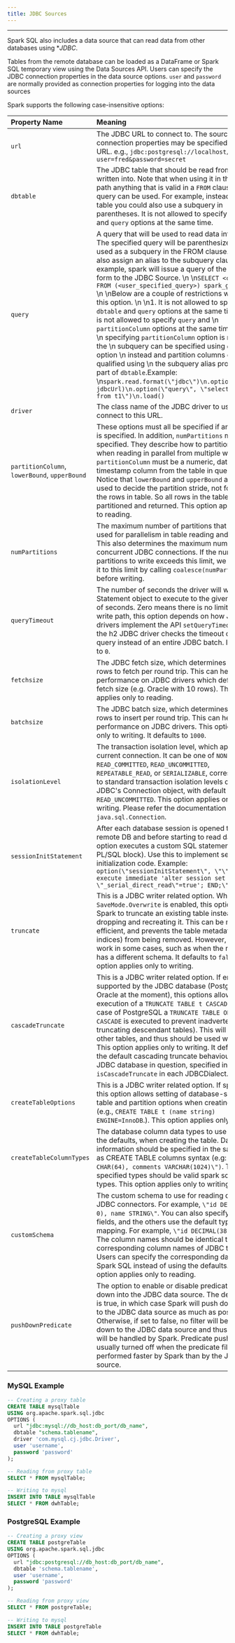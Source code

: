```yaml
---
title: JDBC Sources
---
```


<!-- <head>
  <title>JDBC Sources</title>
  <meta
    name="description"
    content="JDBC Sources"
  />
</head> -->

___

Spark SQL also includes a data source that can read data from other databases using **JDBC*. 

Tables from the remote database can be loaded as a DataFrame or Spark SQL temporary view using the Data Sources API. Users can specify the JDBC connection properties in the data source options. `user` and `password` are normally provided as connection properties for logging into the data sources

Spark supports the following case-insensitive options:

| Property Name | Meaning |
| :--- | :--- |
| `url` | The JDBC URL to connect to. The source-specific connection properties may be specified in the URL. e.g., `jdbc:postgresql://localhost/test?user=fred&password=secret` |
| `dbtable` | The JDBC table that should be read from or written into. Note that when using it in the read path anything that is valid in a `FROM` clause of a SQL query can be used. For example, instead of a full table you could also use a subquery in parentheses. It is not allowed to specify `dbtable` and `query` options at the same time. |
| `query` | A query that will be used to read data into Spark. The specified query will be parenthesized and used as a subquery in the FROM clause. Spark will also assign an alias to the subquery clause. As an example, spark will issue a query of the following form to the JDBC Source.  \n  \n`SELECT <columns> FROM (<user_specified_query>) spark_gen_alias`  \n  \nBelow are a couple of restrictions while using this option.  \n  \n1. It is not allowed to specify `dbtable` and `query` options at the same time.\n2. It is not allowed to specify `query` and  \n   `partitionColumn` options at the same time. When  \n   specifying `partitionColumn` option is required, the  \n   subquery can be specified using `dbtable` option  \n   instead and partition columns can be qualified using  \n   the subquery alias provided as part of `dbtable`.Example:  \n`spark.read.format(\"jdbc\")\n.option(\"url\", jdbcUrl)\n.option(\"query\", \"select c1, c2 from t1\")\n.load()`
| `driver` | The class name of the JDBC driver to use to connect to this URL. |
| `partitionColumn`, `lowerBound`, `upperBound` | These options must all be specified if any of them is specified. In addition, `numPartitions` must be specified. They describe how to partition the table when reading in parallel from multiple workers. `partitionColumn` must be a numeric, date, or timestamp column from the table in question. Notice that `lowerBound` and `upperBound` are just used to decide the partition stride, not for filtering the rows in table. So all rows in the table will be partitioned and returned. This option applies only to reading.|
| `numPartitions` | The maximum number of partitions that can be used for parallelism in table reading and writing. This also determines the maximum number of concurrent JDBC connections. If the number of partitions to write exceeds this limit, we decrease it to this limit by calling `coalesce(numPartitions)` before writing. |
| `queryTimeout` | The number of seconds the driver will wait for a Statement object to execute to the given number of seconds. Zero means there is no limit. In the write path, this option depends on how JDBC drivers implement the API `setQueryTimeout`, e.g., the h2 JDBC driver checks the timeout of each query instead of an entire JDBC batch. It defaults to `0`.|
|`fetchsize` | The JDBC fetch size, which determines how many rows to fetch per round trip. This can help performance on JDBC drivers which default to low fetch size (e.g. Oracle with 10 rows). This option applies only to reading.|
| `batchsize` | The JDBC batch size, which determines how many rows to insert per round trip. This can help performance on JDBC drivers. This option applies only to writing. It defaults to `1000`.|
| `isolationLevel` | The transaction isolation level, which applies to current connection. It can be one of `NONE`, `READ_COMMITTED`, `READ_UNCOMMITTED`, `REPEATABLE_READ`, or `SERIALIZABLE`, corresponding to standard transaction isolation levels defined by JDBC's Connection object, with default of `READ_UNCOMMITTED`. This option applies only to writing. Please refer the documentation in `java.sql.Connection`.|
| `sessionInitStatement`| After each database session is opened to the remote DB and before starting to read data, this option executes a custom SQL statement (or a PL/SQL block). Use this to implement session initialization code. Example: `option(\"sessionInitStatement\", \"\"\"BEGIN execute immediate 'alter session set \"_serial_direct_read\"=true'; END;\"\"\")`|
| `truncate` | This is a JDBC writer related option. When `SaveMode.Overwrite` is enabled, this option causes Spark to truncate an existing table instead of dropping and recreating it. This can be more efficient, and prevents the table metadata (e.g., indices) from being removed. However, it will not work in some cases, such as when the new data has a different schema. It defaults to `false`. This option applies only to writing.|
| `cascadeTruncate` | This is a JDBC writer related option. If enabled and supported by the JDBC database (PostgreSQL and Oracle at the moment), this options allows execution of a `TRUNCATE TABLE t CASCADE` (in the case of PostgreSQL a `TRUNCATE TABLE ONLY t CASCADE` is executed to prevent inadvertently truncating descendant tables). This will affect other tables, and thus should be used with care. This option applies only to writing. It defaults to the default cascading truncate behaviour of the JDBC database in question, specified in the `isCascadeTruncate` in each JDBCDialect.|
| `createTableOptions` | This is a JDBC writer related option. If specified, this option allows setting of database-specific table and partition options when creating a table (e.g., `CREATE TABLE t (name string) ENGINE=InnoDB`.). This option applies only to writing.|
| `createTableColumnTypes` | The database column data types to use instead of the defaults, when creating the table. Data type information should be specified in the same format as CREATE TABLE columns syntax (e.g: `\"name CHAR(64), comments VARCHAR(1024)\")`. The specified types should be valid spark sql data types. This option applies only to writing.|
| `customSchema` | The custom schema to use for reading data from JDBC connectors. For example, `\"id DECIMAL(38, 0), name STRING\"`. You can also specify partial fields, and the others use the default type mapping. For example, `\"id DECIMAL(38, 0)\"`. The column names should be identical to the corresponding column names of JDBC table. Users can specify the corresponding data types of Spark SQL instead of using the defaults. This option applies only to reading.|
| `pushDownPredicate` | The option to enable or disable predicate push-down into the JDBC data source. The default value is true, in which case Spark will push down filters to the JDBC data source as much as possible. Otherwise, if set to false, no filter will be pushed down to the JDBC data source and thus all filters will be handled by Spark. Predicate push-down is usually turned off when the predicate filtering is performed faster by Spark than by the JDBC data source.|


### MySQL Example

```sql
-- Creating a proxy table
CREATE TABLE mysqlTable
USING org.apache.spark.sql.jdbc
OPTIONS (
  url "jdbc:mysql://db_host:db_port/db_name",
  dbtable "schema.tablename",
  driver 'com.mysql.cj.jdbc.Driver',
  user 'username',
  password 'password'
);

-- Reading from proxy table
SELECT * FROM mysqlTable;

-- Writing to mysql
INSERT INTO TABLE mysqlTable
SELECT * FROM dwhTable;
```



### PostgreSQL Example

```sql
-- Creating a proxy view
CREATE TABLE postgreTable
USING org.apache.spark.sql.jdbc
OPTIONS (
  url "jdbc:postgresql://db_host:db_port/db_name",
  dbtable 'schema.tablename',
  user 'username',
  password 'password'
);

-- Reading from proxy view
SELECT * FROM postgreTable;

-- Writing to mysql
INSERT INTO TABLE postgreTable
SELECT * FROM dwhTable;
```